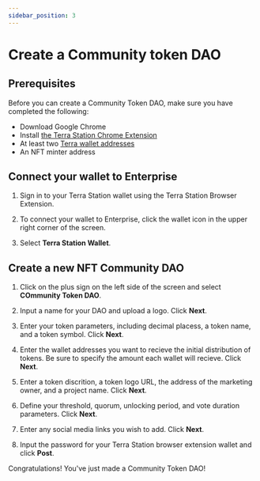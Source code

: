 ```yaml
---
sidebar_position: 3
---
```


# Create a Community token DAO

## Prerequisites

Before you can create a Community Token DAO, make sure you have completed the following:

- Download Google Chrome
- Install [the Terra Station Chrome Extension](https://docs.terra.money/learn/terra-station/Download/terra-station-extension)
- At least two [Terra wallet addresses](https://docs.terra.money/learn/terra-station/Download/terra-station-extension#create-a-wallet)
- An NFT minter address

## Connect your wallet to Enterprise

1. Sign in to your Terra Station wallet using the Terra Station Browser Extension. 

2. To connect your wallet to Enterprise, click the wallet icon in the upper right corner of the screen. 

3. Select **Terra Station Wallet**. 

## Create a new NFT Community DAO

1. Click on the plus sign on the left side of the screen and select **COmmunity Token DAO**. 

2. Input a name for your DAO and upload a logo. Click **Next**.

3. Enter your token parameters, including decimal placess, a token name, and a token symbol. Click **Next**.

4. Enter the wallet addresses you want to recieve the initial distribution of tokens. Be sure to specify the amount each wallet will recieve. Click **Next**.

5. Enter a token discrition, a token logo URL, the address of the marketing owner, and a project name. Click **Next**.

6. Define your threshold, quorum, unlocking period, and vote duration parameters. Click **Next**.

7. Enter any social media links you wish to add. Click **Next**.

8. Input the password for your Terra Station browser extension wallet and click **Post**.

Congratulations! You've just made a Community Token DAO!
